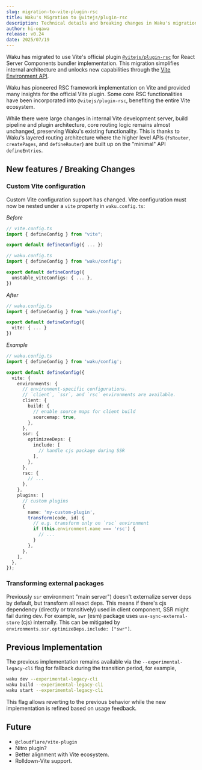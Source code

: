 ```yaml
---
slug: migration-to-vite-plugin-rsc
title: Waku's Migration to @vitejs/plugin-rsc
description: Technical details and breaking changes in Waku's migration to the official Vite React Server Components plugin.
author: hi-ogawa
release: v0.24
date: 2025/07/19
---
```


Waku has migrated to use Vite's official plugin [`@vitejs/plugin-rsc`](https://github.com/vitejs/vite-plugin-react/tree/main/packages/plugin-rsc) for React Server Components bundler implementation. This migration simplifies internal architecture and unlocks new capabilities through the [Vite Environment API](https://vite.dev/guide/api-environment.html).

Waku has pioneered RSC framework implementation on Vite and provided many insights for the official Vite plugin. Some core RSC functionalities have been incorporated into `@vitejs/plugin-rsc`, benefiting the entire Vite ecosystem.

While there were large changes in internal Vite development server, build pipeline and plugin architecture, core routing logic remains almost unchanged, preserving Waku's existing functionality. This is thanks to Waku's layered routing architecture where the higher level APIs (`fsRouter`, `createPages`, and `defineRouter`) are built up on the "minimal" API `defineEntries`.

## New features / Breaking Changes

### Custom Vite configuration

Custom Vite configuration support has changed. Vite configuration must now be nested under a `vite` property in `waku.config.ts`:

_Before_

```ts
// vite.config.ts
import { defineConfig } from "vite";

export default defineConfig({ ... })
```

```ts
// waku.config.ts
import { defineConfig } from "waku/config";

export default defineConfig({
  unstable_viteConfigs: { ... },
})
```

_After_

```ts
// waku.config.ts
import { defineConfig } from "waku/config";

export default defineConfig({
  vite: { ... }
})
```

_Example_

```ts
// waku.config.ts
import { defineConfig } from 'waku/config';

export default defineConfig({
  vite: {
    environments: {
      // environment-specific configurations.
      // `client`, `ssr`, and `rsc` environments are available.
      client: {
        build: {
          // enable source maps for client build
          sourcemap: true,
        },
      },
      ssr: {
        optimizeeDeps: {
          include: [
            // handle cjs package during SSR
          ],
        },
      },
      rsc: {
        // ...
      },
    },
    plugins: [
      // custom plugins
      {
        name: 'my-custom-plugin',
        transform(code, id) {
          // e.g. transform only on `rsc` environment
          if (this.environment.name === 'rsc') {
            // ...
          }
        },
      },
    ],
  },
});
```

### Transforming external packages

Previously `ssr` environment "main server") doesn't externalize server deps by default, but transform all react deps. This means if there's cjs dependency (directly or transitively) used in client component, SSR might fail during dev. For example, `swr` (esm) package uses `use-sync-external-store` (cjs) internally. This can be mitigated by `environments.ssr.optimizeDeps.include: ["swr"]`.

## Previous Implementation

The previous implementation remains available via the `--experimental-legacy-cli` flag for fallback during the transition period, for example,

```bash
waku dev --experimental-legacy-cli
waku build --experimental-legacy-cli
waku start --experimental-legacy-cli
```

This flag allows reverting to the previous behavior while the new implementation is refined based on usage feedback.

## Future

- `@cloudflare/vite-plugin`
- Nitro plugin?
- Better alignment with Vite ecosystem.
- Rolldown-Vite support.
